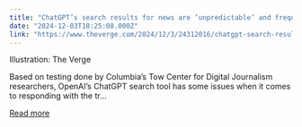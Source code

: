 ```yaml
---
title: "ChatGPT’s search results for news are ‘unpredictable’ and frequently inaccurate"
date: "2024-12-03T18:25:08.000Z"
link: "https://www.theverge.com/2024/12/3/24312016/chatgpt-search-results-review-inaccurate-unpredictable"
---
```


Illustration: The Verge
    

  
Based on testing done by Columbia’s Tow Center for Digital Journalism researchers, OpenAI’s ChatGPT search tool has some issues when it comes to responding with the tr...

[Read more](https://www.theverge.com/2024/12/3/24312016/chatgpt-search-results-review-inaccurate-unpredictable)
